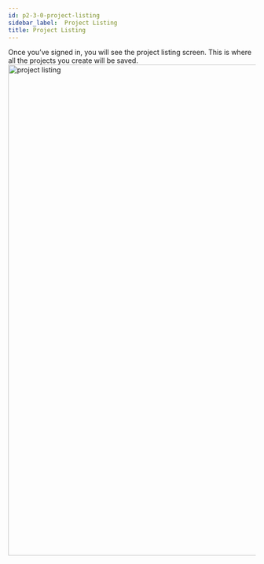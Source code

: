```yaml
---
id: p2-3-0-project-listing
sidebar_label:  Project Listing 
title: Project Listing 
---
```


Once you’ve signed in, you will see the project listing screen. This is where all the projects you create will be saved. 
<img src="/scribeV2-1-0/project-listing.png"  width="1000px" alt="project listing"/>
